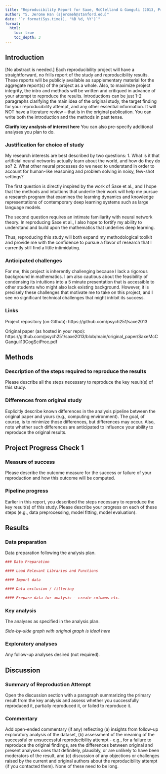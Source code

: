 ```yaml
---
title: "Reproducibility Report for Saxe, McClelland & Ganguli (2013, Proceedings of Cognitive Science Society)"
author: "S. Jerome Han (sjeromeh@stanford.edu)"
date: "`r format(Sys.time(), '%B %d, %Y')`"
format:
  html:
    toc: true
    toc_depth: 3
---
```


<!-- Reproducibility reports should all use this template to standardize reporting across projects. These reports will be public supplementary materials that accompany the summary report(s) of the aggregate results. -->

## Introduction

\[No abstract is needed.\] Each reproducibility project will have a straightforward, no frills report of the study and reproducibility results. These reports will be publicly available as supplementary material for the aggregate report(s) of the project as a whole. Also, to maximize project integrity, the intro and methods will be written and critiqued in advance of your attempt to reproduce the results. Introductions can be just 1-2 paragraphs clarifying the main idea of the original study, the target finding for your reproducibility attempt, and any other essential information. It will NOT have a literature review -- that is in the original publication. You can write both the introduction and the methods in past tense.

**Clarify key analysis of interest here** You can also pre-specify additional analyses you plan to do.

### Justification for choice of study

My research interests are best described by two questions:
1. What is it that artificial neural networks actually learn about the world, and how do they do so?
2. What other neural processes do we need to understand in order to account for human-like reasoning and problem solving in noisy, few-shot settings?

The first question is directly inspired by the work of Saxe et al., and I hope that the methods and intuitions that underlie their work will help me pursue a research program that examines the learning dynamics and knowledge representations of contemporary deep learning systems such as large language models.

The second question requires an intimate familiarity with neural network theory. In reproducing Saxe et al., I also hope to fortify my ability to understand and build upon the mathematics that underlies deep learning.

Thus, reproducing this study will both expand my methodological toolkit and provide me with the confidence to pursue a flavor of research that I currently still find a little intimidating.


### Anticipated challenges

For me, this project is inherently challenging because I lack a rigorous background in mathematics. I am also cautious about the feasibility of condensing its intuitions into a 5 minute presentation that is accessible to other students who might also lack existing background. However, it is precisely these challenges that motivate me to take on this project, and I see no significant technical challenges that might inhibit its success.

### Links

Project repository (on Github): https://github.com/psych251/saxe2013

Original paper (as hosted in your repo): https://github.com/psych251/saxe2013/blob/main/original_paper/SaxeMcCGanguli13CogSciProc.pdf

## Methods

### Description of the steps required to reproduce the results

Please describe all the steps necessary to reproduce the key result(s) of this study.

### Differences from original study

Explicitly describe known differences in the analysis pipeline between the original paper and yours (e.g., computing environment). The goal, of course, is to minimize those differences, but differences may occur. Also, note whether such differences are anticipated to influence your ability to reproduce the original results.

## Project Progress Check 1

### Measure of success

Please describe the outcome measure for the success or failure of your reproduction and how this outcome will be computed.

### Pipeline progress

Earlier in this report, you described the steps necessary to reproduce the key result(s) of this study. Please describe your progress on each of these steps (e.g., data preprocessing, model fitting, model evaluation).

## Results

### Data preparation

Data preparation following the analysis plan.

```r
### Data Preparation

#### Load Relevant Libraries and Functions

#### Import data

#### Data exclusion / filtering

#### Prepare data for analysis - create columns etc.
```

### Key analysis

The analyses as specified in the analysis plan.

*Side-by-side graph with original graph is ideal here*

### Exploratory analyses

Any follow-up analyses desired (not required).

## Discussion

### Summary of Reproduction Attempt

Open the discussion section with a paragraph summarizing the primary result from the key analysis and assess whether you successfully reproduced it, partially reproduced it, or failed to reproduce it.

### Commentary

Add open-ended commentary (if any) reflecting (a) insights from follow-up exploratory analysis of the dataset, (b) assessment of the meaning of the successful or unsuccessful reproducibility attempt - e.g., for a failure to reproduce the original findings, are the differences between original and present analyses ones that definitely, plausibly, or are unlikely to have been moderators of the result, and (c) discussion of any objections or challenges raised by the current and original authors about the reproducibility attempt (if you contacted them). None of these need to be long.
